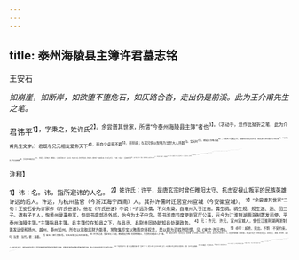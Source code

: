 ```yaml
---
---
---
```

title: 泰州海陵县主簿许君墓志铭
---



王安石

*如崩崖，如断岸，如欲堕不堕危石，如仄路合沓，走出仍是前溪。此为王介甫先生之笔。*

君讳平<sup>1】，字秉之，姓许氏<sup>2】。余尝谱其世家，所谓“今泰州海陵县主簿”者也<sup>3】。（才动手，忽作此拗折之笔，此为介甫先生文字。）君既与兄元相友爱称天下<sup>4】，而自少卓荦不羁<sup>5】，善辩说；与其兄俱以智略为当世大人所器<sup>6】。宝元时<sup>7】，朝廷开方略之选<sup>8】，以招天下异能之士，而陕西大帅范文正公、郑文肃公争以君所为书以荐<sup>9】。于是得召试，为太庙斋郎<sup>10】，已而选泰州海陵县主簿<sup>11】。（叙事至多，而用笔甚少，细细察之。）贵人多荐君有大才，可试以事，不宜弃之州县。君亦尝慨然自许，欲有所为。然终不得一用其智能以卒。噫！其可哀也已。（一句断，下发议。）
士固有离世异俗<sup>12】，独行其意，骂讥、笑侮、困辱而不悔；彼皆无众人之求<sup>13】，而有所待于后世者也，其龃龉固宜<sup>16】。（百忙中，忽燃插出另一样人，总是天姿拗折过人。）若夫智谋功名之士，窥时俯仰<sup>15】，以赴势利之会<sup>16】，而辄不遇者<sup>17】，乃亦不可胜数。辩足以移万物<sup>18】，而穷于用说之时<sup>19】；谋足以夺三军，而辱于右武之国<sup>20】。此又何说哉<sup>20】？（“若夫＂妙，“乃亦”妙，“此又何”妙？笔之拗折，全赖清出，此数字总是清出过人。）嗟夫！彼有所待而不悔者，其知之矣。（百忙中，又拗折去。）
君年五十九，以嘉祐某年某月某甲子<sup>2】，葬真州之扬子县甘露乡某所之原<sup>2】。夫人李氏，子男瑰，不仕；璋，真州司户参军；琦，太庙斋郎；琳，进士。女子五人，已嫁二人：进士周奉先、泰州泰兴县令陶舜元。铭日
有拔而起之<sup>20】，莫挤而止之兮。呜呼许君！而已于斯<sup>6】。谁或使之＠？（纯是拗折，却甚淋漓，真奇绝之笔也。）

<sup>注释】

<sup>1】讳：名。讳，指所避讳的人名。
<sup>2】姓许氏：许平，是唐玄宗时曾任睢阳太守、抗击安禄山叛军的民族英雄许远的后人。许远，为杭州盐官（今浙江海宁西南）人。其孙许儒时迁居宣州宣城（今安徽宣城）。
<sup>3】“余尝谱其世家”二句：王安石曾为许家作《许氏世谱》。他在《许氏世谱》中说：“许远孙儒，不义朱梁，自雍州入于江南。儒生稠。稠生规。规生遂、逖、回三子。邀有子五人，恂黄州录事参军，恢尚书虞部员外郎，怡今为太子中含，签书淮南节度使判官厅公事，元今为江淮荆湖两浙制置发运使，平泰州海陵主簿。”主簿指县主簿。县主簿位在知县之下，与县丞、县尉共同协助知县处理政务。
<sup>4】元：许元。许元，宣州宣城人，曾任江淮荆湖两浙制置发运使和扬州、越州、泰州知州。所在以敛取民财为能事，常聚集珍宝以贿赂京师权贵，是以颇为百姓所怨恨。见《宋史·许元传》。
<sup>5】卓荦：超绝、突出。不羁：不受约束。
<sup>6】当世：当代。罂：器重。
<sup>7】宝元：宋仁宗年号。宝元元年为公元1038年。
<sup>8】开方略之选：指自宝元二年起，朝廷增设方略、材武两科取士，为官吏队伍选送人才一事。
<sup>9】“陕西大帅”句：范文正公，范仲淹（公元989—1052年），字希文，吴县（今江苏苏州）人。官至参知政事（副宰相）。死后谥“文正”，世称范文正公。郑文肃公，郑戬，字天休，吴县人。死后谥“文肃”，故称其为郑文肃公。因范仲淹曾任陕西路安抚经略招讨副使，郑戬曾任陕西四路都总管兼经略招讨使，所以王安石又称他们为“陕西大帅”。
<sup>10】“于是得召试”句：据《资治通鉴长编》卷一百四十一载：庆历三年（公元1043年）五月，以试方略人仇公绰为试大理评事，姜潜、许平为太庙裔郎。
<sup>17】泰州海陵县：今江苏泰州市。
<sup>12】离世异俗：背离世俗的观点。
<sup>13】众人之求：指一般人对功名利禄的向往与追求。
<sup>14】龃龉（jǔyǔ举语）：牙齿上下不配合。比喻意见不一致。
<sup>15】俯仰：变化。
<sup>16】会：中心场所。
<sup>17】辄：即、却。
<sup>18】辩：辩论之才。移：变化。
<sup>19】穷：困穷、困踬。用说（shul唾）之时：重用有口才者的时侯。
<sup>20】谋：智谋。辱：辱没。右武之国：尚武的国家。
<sup>21】何说：如何解释。
<sup>22】嘉祐：宋仁宗年号。
<sup>23】扬子县：北宋淮南路真州，治所在扬子县（今江苏仪征县）。
<sup>24】拔：提拔。起之：提升你。
<sup>25】莫：没有。挤：排挤。止之：阻止你。
<sup>26】而已于斯：这句是感叹许平止为县级佐吏即弃世而埋葬于此。
<sup>27】谁或使之：是谁使你这样的呢？